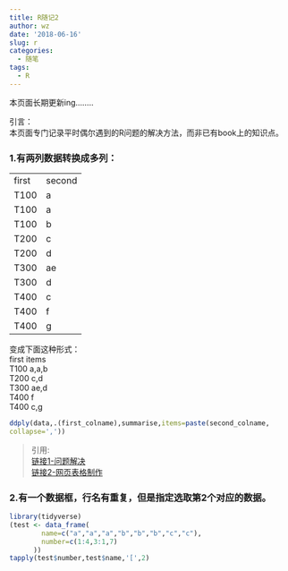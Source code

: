 ```yaml
---
title: R随记2
author: wz
date: '2018-06-16'
slug: r
categories:
  - 随笔
tags:
  - R
---
```

本页面长期更新ing........

引言：<br>
本页面专门记录平时偶尔遇到的R问题的解决方法，而非已有book上的知识点。

### 1.有两列数据转换成多列：
<table class="table table-bordered table-striped table-condensed">
   <tr>
      <td>first</td>
      <td>second</td>
   </tr>
   <tr>
      <td>T100 </td>
      <td>a</td>
   </tr>
   <tr>
      <td>T100 </td>
      <td>a</td>
   </tr>
   <tr>
      <td>T100 </td>
      <td>b</td>
   </tr>
   <tr>
      <td>T200 </td>
      <td>c</td>
   </tr>
   <tr>
      <td>T200 </td>
      <td>d</td>
   </tr>
   <tr>
      <td>T300 </td>
      <td>ae</td>
   </tr>
   <tr>
      <td>T300 </td>
      <td>d</td>
   </tr>
   <tr>
      <td>T400 </td>
      <td>c</td>
   </tr>
   <tr>
      <td>T400</td>
      <td>f</td>
   </tr>
   <tr>
      <td>T400 </td>
      <td>g</td>
   </tr>
</table>

变成下面这种形式：<br>
  first    items<br>
 T100     a,a,b<br>
 T200        c,d<br>
 T300      ae,d<br>
 T400         f<br>
 T400        c,g<br>

```r
ddply(data,.(first_colname),summarise,items=paste(second_colname,
collapse=','))
```
> 引用:<br>[链接1-问题解决](http://f.dataguru.cn/thread-249421-1-1.html)<br>
> [链接2-网页表格制作](http://www.ituring.com.cn/article/3452)

### 2.有一个数据框，行名有重复，但是指定选取第2个对应的数据。
```r
library(tidyverse)
(test <- data_frame(
        name=c("a","a","a","b","b","b","c","c"),
        number=c(1:4,3:1,7)
      ))
tapply(test$number,test$name,'[',2)  
```
